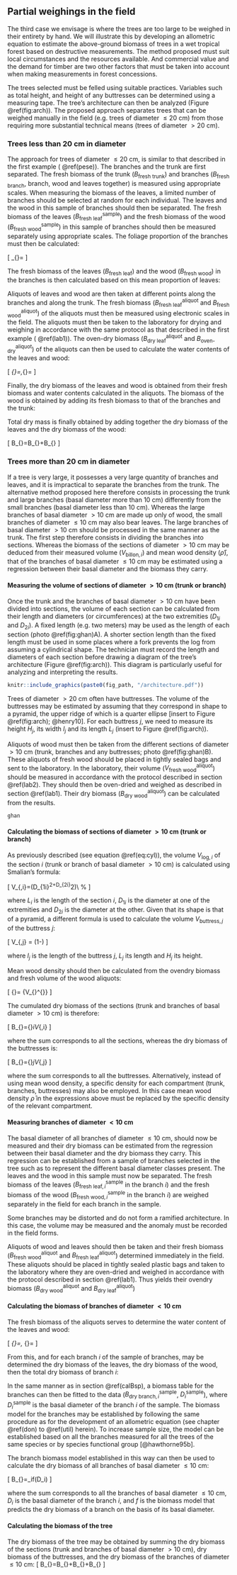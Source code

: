 
## Partial weighings in the field

The third case we envisage is where the trees are too large to be weighed in their entirety by hand. We will illustrate this by developing an allometric equation to estimate the above-ground biomass of trees in a wet tropical forest based on destructive measurements. The method proposed must suit local circumstances and the resources available. And commercial value and the demand for timber are two other factors that must be taken into account when making measurements in forest concessions.

The trees selected must be felled using suitable practices. Variables such as total height, and height of any buttresses can be determined using a measuring tape. The tree's architecture can then be analyzed (Figure \@ref(fig:arch)). The proposed approach separates trees that can be weighed manually in the field (e.g. trees of diameter $\leq20$\ cm) from those requiring more substantial technical means (trees of diameter $>20$\ cm).


### Trees less than 20\ cm in diameter

The approach for trees of diameter $\leq20$\ cm, is similar to that described in the first example (\S\ \@ref(pese)). The branches and the trunk are first separated. The fresh biomass of the trunk ($B_{\text{fresh trunk}}$) and branches ($B_{\text{fresh branch}}$, branch, wood and leaves together) is measured using appropriate scales. When measuring the biomass of the leaves, a limited number of branches should be selected at random for each individual. The leaves and the wood in this sample of branches should then be separated. The fresh biomass of the leaves ($B_{\text{fresh leaf}}^{\text{sample}}$) and the fresh biomass of the wood ($B_{\text{fresh wood}}^{\text{sample}}$) in this sample of branches should then be measured separately using appropriate scales. The foliage proportion of the branches must then be calculated:

\[
\omega_{\text{leaf}}=\frac{B_{\text{fresh leaf}}^{\text{sample}}}{B_{\text{fresh leaf}}^{\text{sample}}+B_{\text{fresh wood}}^{\text{sample}}}
\]

The fresh biomass of the leaves ($B_{\text{fresh leaf}}$) and the wood ($B_{\text{fresh wood}}$) in the branches is then calculated based on this mean proportion of leaves:

\begin{eqnarray*}
B_{\text{fresh leaf}} &=& \omega_{\text{leaf}}\times
B_{\text{fresh branch}}
\\ B_{\text{fresh wood}} &=& (1-\omega_{\text{leaf}})\times
B_{\text{fresh branch}}
\end{eqnarray*}

Aliquots of leaves and wood are then taken at different points along the branches and along the trunk. The fresh biomass ($B_{\text{fresh leaf}}^{\text{aliquot}}$ and $B_{\text{fresh wood}}^{\text{aliquot}}$) of the aliquots must then be measured using electronic scales in the field. The aliquots must then be taken to the laboratory for drying and weighing in accordance with the same protocol as that described in the first example (\S\ \@ref(lab1)). The oven-dry biomass ($B_{\text{dry leaf}}^{\text{aliquot}}$ and $B_{\text{oven-dry}}^{\text{aliquot}}$) of the aliquots can then be used to calculate the water contents of the leaves and wood:

\[
\chi_{\text{leaf}}=\frac{B_{\text{dry leaf}}^{\text{aliquot}}}{B_{\text{fresh leaf}}^{\text{aliquot}}},\qquad \chi_{\text{wood}}=\frac{B_{\text{dry wood}}^{\text{aliquot}}}{B_{\text{fresh wood}}^{\text{aliquot}}}
\]

Finally, the dry biomass of the leaves and wood is obtained from their fresh biomass and water contents calculated in the aliquots. The biomass of the wood is obtained by adding its fresh biomass to that of the branches and the trunk:

\begin{eqnarray*}
B_{\text{dry leaf}} &=& \chi_{\text{leaf}}\times
B_{\text{fresh leaf}}\\ B_{\text{dry wood}} &=&
\chi_{\text{wood}}\times(B_{\text{fresh wood}}+B_{\text{fresh trunk}})
\end{eqnarray*}

Total dry mass is finally obtained by adding together the dry biomass of the leaves and the dry biomass of the wood:

\[
B_{\text{dry}}=B_{\text{dry leaf}}+B_{\text{dry wood}}
\]


### Trees more than 20 cm in diameter

If a tree is very large, it possesses a very large quantity of branches and leaves, and it is impractical to separate the branches from the trunk. The alternative method proposed here therefore consists in processing the trunk and large branches (basal diameter more than 10 cm) differently from the small branches (basal diameter less than 10\ cm). Whereas the large branches of basal diameter $>10$\ cm are made up only of wood, the small branches of diameter $\leq10$\ cm may also bear leaves. The large branches of basal diameter $>10$\ cm should be processed in the same manner as the trunk. The first step therefore consists in dividing the branches into sections. Whereas the biomass of the sections of diameter $>10$\ cm may be deduced from their measured volume ($V_{\text{billon},i}$) and mean wood density ($\bar{\rho}$), that of the branches of basal diameter $\leq10$\ cm may be estimated using a regression between their basal diameter and the biomass they carry.


#### Measuring the volume of sections of diameter $>10$\ cm (trunk or branch) {-}

Once the trunk and the branches of basal diameter $>10$\ cm have been divided into sections, the volume of each section can be calculated from their length and diameters (or circumferences) at the two extremities ($D_{1i}$ and $D_{2i}$). A fixed length (e.g. two meters) may be used as the length of each section (photo \@ref(fig:ghan)A). A shorter section length than the fixed length must be used in some places where a fork prevents the log from assuming a cylindrical shape. The technician must record the length and diameters of each section before drawing a diagram of the tree's architecture (Figure \@ref(fig:arch)). This diagram is particularly useful for analyzing and interpreting the results.

```r

knitr::include_graphics(paste0(fig_path, "/architecture.pdf"))

```

Trees of diameter $>20$\ cm often have buttresses. The volume of the buttresses may be estimated by assuming that they correspond in shape to a pyramid, the upper ridge of which is a quarter ellipse [insert to Figure \@ref(fig:arch); @henry10]. For each buttress $j$, we need to measure its height $H_j$, its width $l_j$ and its length $L_j$
(insert to Figure \@ref(fig:arch)).

Aliquots of wood must then be taken from the different sections of diameter $>10$\ cm (trunk, branches and any buttresses; photo \@ref(fig:ghan)B). These aliquots of fresh wood should be placed in tightly sealed bags and sent to the laboratory. In the laboratory, their volume ($V_{\text{fresh wood}}^{\text{aliquot}}$) should be measured in accordance with the protocol described in section \@ref(lab2). They should then be oven-dried and weighed as described in section \@ref(lab1). Their dry biomass ($B_{\text{dry wood}}^{\text{aliquot}}$) can be calculated from the results.

```r

ghan

```


#### Calculating the biomass of sections of diameter $>10$\ cm (trunk or branch) {-}

As previously described (see equation \@ref(eq:cyl)), the volume $V_{\text{log},i}$ of the section $i$ (trunk or branch of basal diameter $>10$\ cm) is calculated using Smalian's formula:

\[
V_{\text{log},i}=\frac{\pi\times L_i}{8}(D_{1i}^2+D_{2i}^2)\\ %
\]

where $L_i$ is the length of the section $i$, $D_{1i}$ is the diameter at one of the extremities and $D_{2i}$ is the diameter at the other. Given that its shape is that of a pyramid, a different formula is used to calculate the volume $V_{\text{buttress},j}$ of the buttress $j$:

\[
V_{\text{buttress},j} = \left(1-\frac{\pi}{4}\right)\frac{L_jH_jl_j}{3}
\]

where $l_j$ is the length of the buttress $j$, $L_j$ its length and $H_j$ its height.

Mean wood density should then be calculated from the ovendry biomass and fresh volume of the wood aliquots:

\[
\bar{\rho}=\frac{B_{\text{dry wood}}^{\text{aliquot}}}
{V_{\text{fresh wood}}^{\text{aliquot}}}
\]

The cumulated dry biomass of the sections (trunk and branches of basal diameter $>10$\ cm) is therefore:

\[
B_{\text{dry section}}=\bar{\rho}\times\sum_iV_{\text{log},i}
\]

where the sum corresponds to all the sections, whereas the dry biomass of the buttresses is:

\[
B_{\text{dry buttress}}=\bar{\rho}\times\sum_jV_{\text{buttress},j}
\]

where the sum corresponds to all the buttresses. Alternatively, instead of using mean wood density, a specific density for each compartment (trunk, branches, buttresses) may also be employed. In this case mean wood density $\bar{\rho}$ in the expressions above must be replaced by the specific density of the relevant compartment.


#### Measuring branches of diameter $<10$\ cm {-}

The basal diameter of all branches of diameter $\leq10$\ cm, should now be measured and their dry biomass can be estimated from the regression between their basal diameter and the dry biomass they carry. This regression can be established from a sample of branches selected in the tree such as to represent the different basal diameter classes present. The leaves and the wood in this sample must now be separated. The fresh biomass of the leaves ($B_{\text{fresh leaf},i}^{\text{sample}}$ in the branch $i$) and the fresh biomass of the wood ($B_{\text{fresh wood},i}^{\text{sample}}$ in the branch $i$) are weighed separately in the field for each branch in the sample.

Some branches may be distorted and do not form a ramified architecture. In this case, the volume may be measured and the anomaly must be recorded in the field forms.

Aliquots of wood and leaves should then be taken and their fresh biomass ($B_{\text{fresh wood}}^{\text{aliquot}}$ and $B_{\text{fresh leaf}}^{\text{aliquot}}$) determined immediately in the field. These aliquots should be placed in tightly sealed plastic bags and taken to the laboratory where they are oven-dried and weighed in accordance with the protocol described in section \@ref(lab1). Thus yields their ovendry biomass ($B_{\text{dry wood}}^{\text{aliquot}}$ and $B_{\text{dry leaf}}^{\text{aliquot}}$)


#### Calculating the biomass of branches of diameter $<10$\ cm {-}

The fresh biomass of the aliquots serves to determine the water content of the leaves and wood:

\[
\chi_{\text{leaf}}=\frac{B_{\text{dry leaf}}^{\text{aliquot}}}{B_{\text{fresh leaf}}^{\text{aliquot}}},\qquad 
\chi_{\text{wood}}=\frac{B_{\text{dry wood}}^{\text{aliquot}}}{B_{\text{fresh wood}}^{\text{aliquot}}}
\]

From this, and for each branch $i$ of the sample of branches, may be determined the dry biomass of the leaves, the dry biomass of the wood, then the total dry biomass of branch $i$:

\begin{eqnarray*}
B_{\text{dry leaf},i}^{\text{sample}} &=&
\chi_{\text{leaf}}\times B_{\text{fresh leaf},i}^{\text{sample}}
\\ B_{\text{dry wood},i}^{\text{sample}} &=& \chi_{\text{wood}}\times
B_{\text{fresh wood},i}^{\text{sample}}
\\ B_{\text{dry branch},i}^{\text{sample}} &=& B_{\text{dry leaf},i}^{\text{sample}}+B_{\text{dry wood},i}^{\text{sample}}
\end{eqnarray*}

In the same manner as in section \@ref(calBsp), a biomass table for the branches can then be fitted to the data ($B_{\text{dry branch},i}^{\text{sample}}$, $D_i^{\text{sample}}$), where $D_i^{\text{sample}}$ is the basal diameter of the branch $i$ of the sample. The biomass model for the branches may be established by following the same procedure as for the development of an allometric equation (see chapter \@ref(don) to \@ref(util) herein). To increase sample size, the model can be established based on all the branches measured for all the trees of the same species or by species functional group [@hawthorne95b].

The branch biomass model established in this way can then be used to calculate the dry biomass of all branches of basal diameter $\leq10$\ cm:

\[
B_{\text{dry branch}}=\sum_if(D_i)
\]

where the sum corresponds to all the branches of basal diameter $\leq10$\ cm, $D_i$ is the basal diameter of the branch $i$, and $f$ is the biomass model that predicts the dry biomass of a branch on the basis of its basal diameter.


#### Calculating the biomass of the tree {-}

The dry biomass of the tree may be obtained by summing the dry biomass of the sections (trunk and branches of basal diameter $>10$\ cm), dry biomass of the buttresses, and the dry biomass of the branches of diameter $\leq10$\ cm:
\[
B_{\text{dry}}=B_{\text{dry sections}}+B_{\text{dry buttresses}}+B_{\text{dry branches}}
\]

<!--------------------->
<!-- END SECTION 3.3 -->
<!--------------------->

